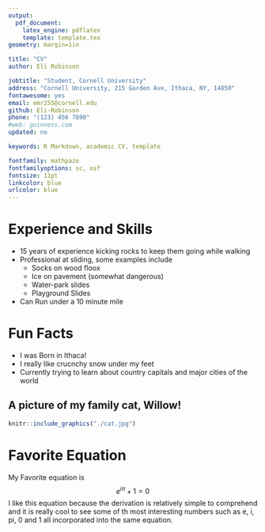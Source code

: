 ```yaml
---
output: 
  pdf_document:
    latex_engine: pdflatex
    template: template.tex
geometry: margin=1in

title: "CV"
author: Eli Robinson

jobtitle: "Student, Cornell University"
address: "Cornell University, 215 Garden Ave, Ithaca, NY, 14850"
fontawesome: yes
email: emr255@cornell.edu
github: Eli-Robinson
phone: "(123) 456 7890"
#web: guinness.com
updated: no

keywords: R Markdown, academic CV, template

fontfamily: mathpazo
fontfamilyoptions: sc, osf
fontsize: 11pt
linkcolor: blue
urlcolor: blue
---
```



# Experience and Skills
* 15 years of experience kicking rocks to keep them going while walking
* Professional at sliding, some examples include
    + Socks on wood floox
    + Ice on pavement (somewhat dangerous)
    + Water-park slides
    + Playground Slides
* Can Run under a 10 minute mile
    
# Fun Facts
* I was Born in Ithaca!
* I really like crucnchy snow under my feet
* Currently trying to learn about country capitals and major cities of the world

## **A picture of my family cat, Willow!**
```r
knitr::include_graphics("./cat.jpg")
```
# Favorite Equation
My Favorite equation is 
$$
e ^ {i\pi} + 1 = 0
$$
I like this equation because the derivation is relatively simple to comprehend and it is really cool to see some of th most interesting numbers such as e, i, pi, 0 and 1 all incorporated into the same equation.
